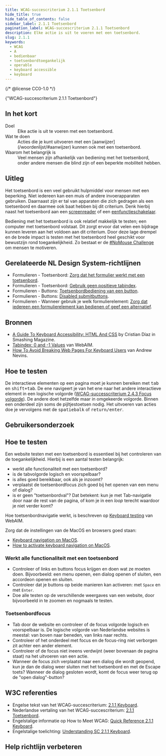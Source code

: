 ```yaml
---
title: WCAG-succescriterium 2.1.1 Toetsenbord
hide_title: true
hide_table_of_contents: false
sidebar_label: 2.1.1 Toetsenbord
pagination_label: WCAG-succescriterium 2.1.1 Toetsenbord
description: Elke actie is uit te voeren met een toetsenbord.
slug: 2.1.1
keywords:
  - WCAG
  - A
  - bedienbaar
  - toetsenbordtoegankelijk
  - operable
  - keyboard accessible
  - keyboard
---
```


{/* @license CC0-1.0 */}


<WcagHeadingGroup level={1} conformanceLevel="Niveau A">
  {"WCAG-succescriterium 2.1.1 Toetsenbord"}
</WcagHeadingGroup>

## In het kort

<dl>
  <div class="dl__item">
    <dt class="dl__term">Doel</dt>
    <dd class="dl__definition">Elke actie is uit te voeren met een toetsenbord.</dd>
  </div>
  <div class="dl__item">
    <dt class="dl__term">Wat te doen</dt>
    <dd class="dl__definition">
      Acties die je kunt uitvoeren met een [aanwijzer](/woordenlijst/#aanwijzer) kunnen ook met een toetsenbord.
    </dd>
  </div>
  <div class="dl__item">
    <dt class="dl__term">Waarom het belangrijk is</dt>
    <dd class="dl__definition">
      Veel mensen zijn afhankelijk van bediening met het toetsenbord, onder andere mensen die blind zijn of een beperkte
      mobiliteit hebben.
    </dd>
  </div>
</dl>

## Uitleg

<Summary />

Het toetsenbord is een veel gebruikt hulpmiddel voor mensen met een beperking. Niet iedereen kan een muis of andere invoerapparaten gebruiken. Daarnaast zijn er tal van apparaten die zich gedragen als een toetsenbord en daarmee ook baat hebben bij dit criterium. Denk hierbij naast het toetsenbord aan een [screenreader](/woordenlijst/#screenreader) of een [eenfunctieschakelaar](/woordenlijst/#eenfunctieschakelaar).

Bediening met het toetsenbord is ook relatief makkelijk te testen; een computer met toetsenbord volstaat. Dit zorgt ervoor dat velen een bijdrage kunnen leveren aan het voldoen aan dit criterium.
Door deze lage drempel en de brede impact is testen met het toetsenbord heel geschikt voor bewustzijn rond toegankelijkheid. Zo bestaat er de [<span lang="en">#NoMouse Challenge</span>](https://nomouse.org/) om mensen te motiveren.

## Gerelateerde NL Design System-richtlijnen

- Formulieren - Toetsenbord: [Zorg dat het formulier werkt met een toetsenbord](/richtlijnen/formulieren/toetsenbord/).
- Formulieren - Toetsenbord: [Gebruik geen positieve tabindex](/richtlijnen/formulieren/toetsenbord/tabindex).
- Formulieren - Buttons: [Toetsenbordbediening van een button](/richtlijnen/formulieren/buttons/toetsenbordbediening).
- Formulieren - Buttons: [Disabled submitbuttons](/richtlijnen/formulieren/buttons/disabled-submitbuttons).
- Formulieren - Wanneer gebruik je welk formulierelement: [Zorg dat iedereen een formulierelement kan bedienen of geef een alternatief](/richtlijnen/formulieren/wanneer-welk-form-element/iedereen-kan-invullen).

## Bronnen

- [<span lang="en">A Guide To Keyboard Accessibility: HTML And CSS</span>](https://www.smashingmagazine.com/2022/11/guide-keyboard-accessibility-html-css-part1/) by Cristian Díaz in Smashing Magazine.
- [<span lang="en">Tabindex: 0 and -1 Values</span>](https://webaim.org/techniques/keyboard/tabindex#zero-negative-one) van WebAIM.
- [<span lang="en">How To Avoid Breaking Web Pages For Keyboard Users</span>](https://www.tpgi.com/how-to-avoid-breaking-web-pages-for-keyboard-users/) van Andrew Nevins.

## Hoe te testen

De interactieve elementen op een pagina moet je kunnen bereiken met <kbd>tab</kbd> en <kbd>shift+tab</kbd>. De ene navigeert je van het ene naar het andere interactieve element in een logische volgorde ([WCAG-successcriterium 2.4.3 Focus volgorde](/wcag/2.4.3)). De andere doet hetzelfde maar in omgekeerde volgorde. Binnen een onderdeel zijn soms de pijltjestoetsen nodig. Het uitvoeren van acties doe je vervolgens met de <kbd>spatiebalk</kbd> of <kbd>return/enter</kbd>.

## Gebruikersonderzoek

<CTAGebruikersonderzoek />

## Hoe te testen

Een website testen met een toetsenbord is essentieel bij het controleren van de toegankelijkheid.
Hierbij is een aantal testen belangrijk:

- werkt alle functionaliteit met een toetsenbord?
- is de tabvolgorde logisch en voorspelbaar?
- is alles goed bereikbaar, ook als je inzoomt?
- verplaatst de toetsenbordfocus zich goed bij het openen van een menu of dialog?
- is er geen "toetsenbordval"? Dat betekent: kun je met Tab-navigatie door naar de rest van de pagina, of kom je in een _loop_ terecht waardoor je niet verder komt?

Hoe toetsenbordnavigatie werkt, is beschreven op [<span lang="en">Keyboard testing</span>](https://webaim.org/techniques/keyboard/#testing) van WebAIM.

Zorg dat de instellingen van de MacOS en browsers goed staan:

- [<span lang="en">Keyboard navigation on MacOS</span>](https://support.apple.com/en-gb/guide/mac-help/mchlc06d1059/mac).
- [<span lang="en">How to activate keyboard navigation on MacOS</span>](https://www.a11y-collective.com/blog/how-to-activate-keyboard-navigation-on-macos/).

### Werkt alle functionaliteit met een toetsenbord

- Controleer of links en buttons focus krijgen en doen wat ze moeten doen. Bijvoorbeeld: een menu openen, een dialog openen of sluiten, een accordeon openen en sluiten.
- Controleer dat je buttons op beide manieren kan activeren: met `Space` en met `Enter`.
- Doe alle testen op de verschillende weergaves van een website, door bijvoorbeeld in te zoomen en nogmaals te testen.

### Toetsenbordfocus

- Tab door de website en controleer of de focus volgorde logisch en voorspelbaar is. De logische volgorde van Nederlandse websites is meestal: van boven naar beneden, van links naar rechts.
- Controleer of het onderdeel met focus en de focus-ring niet verborgen zit achter een ander element.
- Controleer of de focus niet ineens verdwijnt (weer bovenaan de pagina staat) na het uitvoeren van een actie.
- Wanneer de focus zich verplaatst naar een dialog die wordt geopend, kun je dan de dialog weer sluiten met het toetsenbord en met de Escape toets? Wanneer de dialog gesloten wordt, komt de focus weer terug op de "open dialog"-button?

## W3C referenties

- Engelse tekst van het WCAG-succescriterium: [<span lang="en">2.1.1 Keyboard</span>](https://www.w3.org/TR/WCAG22/#keyboard).
- Nederlandse vertaling van het WCAG-succescriterium: [2.1.1 Toetsenbord](https://www.w3.org/Translations/WCAG22-nl/#toetsenbord).
- Engelstalige informatie op <span lang="en">How to Meet WCAG</span>: [<span lang="en">Quick Reference 2.1.1 Keyboard</span>](https://www.w3.org/WAI/WCAG22/quickref/#keyboard).
- Engelstalige toelichting: [<span lang="en">Understanding SC 2.1.1 Keyboard</span>](https://www.w3.org/WAI/WCAG22/Understanding/keyboard.html).

<SpotlightSection>
  <Markdown omitH1 headinglevel={3}>
    <Disclaimer />
  </Markdown>
</SpotlightSection>

## Help richtlijn verbeteren

<Markdown omitH1 headinglevel={3}>
  <WCAGFooterInfo />
</Markdown>
